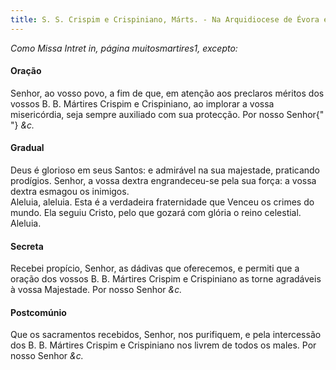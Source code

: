 ```yaml
---
title: S. S. Crispim e Crispiniano, Márts. - Na Arquidiocese de Évora e Diocese de Beja
---
```


<em>Como Missa Intret in, página muitosmartires1, excepto:</em>

<h4 class="text-center">Oração</h4>
<div class="container-fluid">
  <div class="row">
    <div class="col-6 dropcaps text-justify"></div>
    <div class="col-6 dropcaps text-justify">
      Senhor, ao vosso povo, a fim de que, em atenção aos preclaros méritos dos
      vossos B. B. Mártires Crispim e Crispiniano, ao implorar a vossa
      misericórdia, seja sempre auxiliado com sua protecção. Por nosso Senhor{" "}
      <em>&c.</em>
    </div>
  </div>
</div>

<h4 class="text-center">Gradual</h4>
<div class="container-fluid">
  <div class="row">
    <div class="col-6 dropcaps text-justify"></div>
    <div class="col-6 dropcaps text-justify">
      Deus é glorioso em seus Santos: e admirável na sua majestade, praticando
      prodígios. Senhor, a vossa dextra engrandeceu-se pela sua força: a vossa
      dextra esmagou os inimigos.
    </div>
    <div class="col-6 text-justify"></div>
    <div class="col-6 text-justify">
      Aleluia, aleluia. Esta é a verdadeira fraternidade que Venceu os crimes do
      mundo. Ela seguiu Cristo, pelo que gozará com glória o reino celestial.
      Aleluia.
    </div>
  </div>
</div>

<h4 class="text-center">Secreta</h4>
<div class="container-fluid">
  <div class="row">
    <div class="col-6 dropcaps text-justify"></div>
    <div class="col-6 dropcaps text-justify">
      Recebei propício, Senhor, as dádivas que oferecemos, e permiti que a
      oração dos vossos B. B. Mártires Crispim e Crispiniano as torne agradáveis
      à vossa Majestade. Por nosso Senhor <em>&c.</em>
    </div>
  </div>
</div>

<h4 class="text-center">Postcomúnio</h4>
<div class="container-fluid">
  <div class="row">
    <div class="col-6 dropcaps text-justify"></div>
    <div class="col-6 dropcaps text-justify">
      Que os sacramentos recebidos, Senhor, nos purifiquem, e pela intercessão
      dos B. B. Mártires Crispim e Crispiniano nos livrem de todos os males. Por
      nosso Senhor <em>&c.</em>
    </div>
  </div>
</div>

